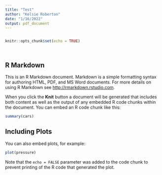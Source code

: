 ```yaml
---
title: "Test"
author: "Kelsie Roberton"
date: "1/16/2022"
output: pdf_document
---
```


```r
```


```r
knitr::opts_chunk$set(echo = TRUE)
```


```r
```


```r
```
 
## R Markdown

This is an R Markdown document. Markdown is a simple formatting syntax for authoring HTML, PDF, and MS Word documents. For more details on using R Markdown see <http://rmarkdown.rstudio.com>.

When you click the **Knit** button a document will be generated that includes both content as well as the output of any embedded R code chunks within the document. You can embed an R code chunk like this:

```r
summary(cars)
```

## Including Plots

You can also embed plots, for example:

```r
plot(pressure)
```

Note that the `echo = FALSE` parameter was added to the code chunk to prevent printing of the R code that generated the plot.
